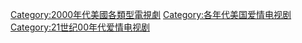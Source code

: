 [[Category:2000年代美國各類型電視劇|Category:2000年代美國各類型電視劇]]
[[Category:各年代美国爱情电视剧|Category:各年代美国爱情电视剧]]
[[Category:21世纪00年代爱情电视剧|Category:21世纪00年代爱情电视剧]]